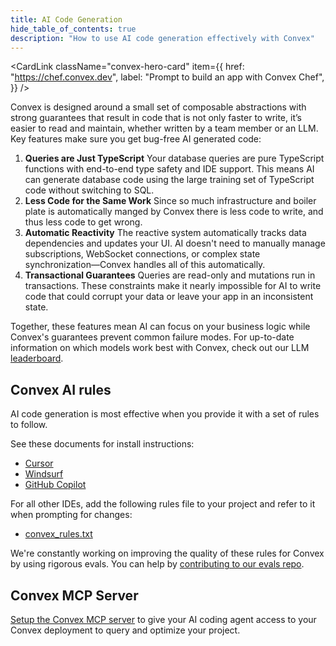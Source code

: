 ```yaml
---
title: AI Code Generation
hide_table_of_contents: true
description: "How to use AI code generation effectively with Convex"
---
```


<CardLink
  className="convex-hero-card"
  item={{
    href: "https://chef.convex.dev",
    label: "Prompt to build an app with Convex Chef",
  }}
/>

Convex is designed around a small set of composable abstractions with strong
guarantees that result in code that is not only faster to write, it’s easier to
read and maintain, whether written by a team member or an LLM. Key features make
sure you get bug-free AI generated code:

1. **Queries are Just TypeScript** Your database queries are pure TypeScript
   functions with end-to-end type safety and IDE support. This means AI can
   generate database code using the large training set of TypeScript code
   without switching to SQL.
1. **Less Code for the Same Work** Since so much infrastructure and boiler plate
   is automatically manged by Convex there is less code to write, and thus less
   code to get wrong.
1. **Automatic Reactivity** The reactive system automatically tracks data
   dependencies and updates your UI. AI doesn't need to manually manage
   subscriptions, WebSocket connections, or complex state synchronization—Convex
   handles all of this automatically.
1. **Transactional Guarantees** Queries are read-only and mutations run in
   transactions. These constraints make it nearly impossible for AI to write
   code that could corrupt your data or leave your app in an inconsistent state.

Together, these features mean AI can focus on your business logic while Convex's
guarantees prevent common failure modes. For up-to-date information on which
models work best with Convex, check out our LLM
[leaderboard](https://convex.dev/llm-leaderboard).

## Convex AI rules

AI code generation is most effective when you provide it with a set of rules to
follow.

See these documents for install instructions:

- [Cursor](/ai/using-cursor.mdx#add-convex-cursorrules)
- [Windsurf](/ai/using-windsurf.mdx#add-convex-rules)
- [GitHub Copilot](/ai/using-github-copilot.mdx#add-convex-instructions)

For all other IDEs, add the following rules file to your project and refer to it
when prompting for changes:

- [convex_rules.txt](https://convex.link/convex_rules.txt)

We're constantly working on improving the quality of these rules for Convex by
using rigorous evals. You can help by
[contributing to our evals repo](https://github.com/get-convex/convex-evals).

## Convex MCP Server

[Setup the Convex MCP server](/ai/convex-mcp-server.mdx) to give your AI coding
agent access to your Convex deployment to query and optimize your project.
